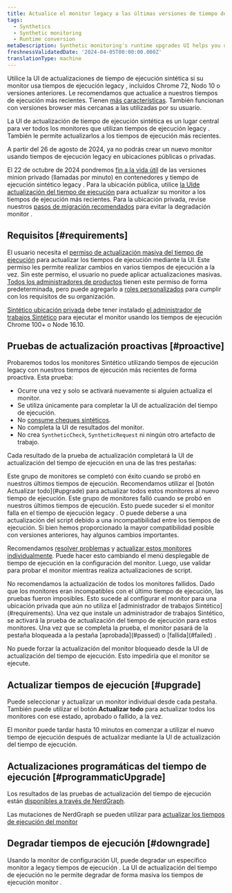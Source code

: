 ```yaml
---
title: Actualice el monitor legacy a las últimas versiones de tiempo de ejecución
tags:
  - Synthetics
  - Synthetic monitoring
  - Runtime conversion
metaDescription: Synthetic monitoring's runtime upgrades UI helps you update legacy monitors to the latest runtimes.
freshnessValidatedDate: '2024-04-05T00:00:00.000Z'
translationType: machine
---
```


Utilice la UI de actualizaciones de tiempo de ejecución sintética si su monitor usa tiempos de ejecución legacy , incluidos Chrome 72, Nodo 10 o versiones anteriores. Le recomendamos que actualice a nuestros tiempos de ejecución más recientes. Tienen [más características](/docs/synthetics/synthetic-monitoring/using-monitors/new-runtime/). También funcionan con versiones browser más cercanas a las utilizadas por su usuario.

La UI de actualización de tiempo de ejecución sintética es un lugar central para ver todos los monitores que utilizan tiempos de ejecución legacy . También le permite actualizarlos a los tiempos de ejecución más recientes.

<Callout variant="important">
  A partir del 26 de agosto de 2024, ya no podrás crear un nuevo monitor usando tiempos de ejecución legacy en ubicaciones públicas o privadas.

  El 22 de octubre de 2024 pondremos [fin a la vida útil](/whats-new/2024/04/whats-new-04-09-eol-synthetics-runtime-cpm) de las versiones minion privado (llamadas por minuto) en contenedores y tiempo de ejecución sintético legacy . Para la ubicación pública, utilice [la UIde actualización del tiempo de ejecución](/docs/synthetics/synthetic-monitoring/using-monitors/runtime-upgrade-ui/) para actualizar su monitor a los tiempos de ejecución más recientes. Para la ubicación privada, revise nuestros [pasos de migración recomendados](/docs/synthetics/synthetic-monitoring/private-locations/job-manager-transition-guide/#monitorMigration) para evitar la degradación monitor .
</Callout>

## Requisitos [#requirements]

El usuario necesita el [permiso de actualización masiva del tiempo de ejecución](/docs/accounts/accounts-billing/new-relic-one-user-management/user-permissions/#synthetics) para actualizar los tiempos de ejecución mediante la UI. Este permiso les permite realizar cambios en varios tiempos de ejecución a la vez. Sin este permiso, el usuario no puede aplicar actualizaciones masivas. [Todos los administradores de productos](/docs/accounts/accounts-billing/new-relic-one-user-management/user-management-concepts/#standard-roles) tienen este permiso de forma predeterminada, pero puede agregarlo a [roles personalizados](/docs/accounts/accounts-billing/new-relic-one-user-management/user-management-concepts/#roles) para cumplir con los requisitos de su organización.

[Sintético ubicación privada](/docs/synthetics/synthetic-monitoring/private-locations/private-locations-overview-monitor-internal-sites-add-new-locations/) debe tener instalado [el administrador de trabajos Sintético](/docs/synthetics/synthetic-monitoring/private-locations/job-manager-transition-guide/) para ejecutar el monitor usando los tiempos de ejecución Chrome 100+ o Node 16.10.

## Pruebas de actualización proactivas [#proactive]

Probaremos todos los monitores Sintético utilizando tiempos de ejecución legacy con nuestros tiempos de ejecución más recientes de forma proactiva. Esta prueba:

* Ocurre una vez y solo se activará nuevamente si alguien actualiza el monitor.
* Se utiliza únicamente para completar la UI de actualización del tiempo de ejecución.
* No [consume cheques sintéticos](/docs/synthetics/synthetic-monitoring/getting-started/monitor-limits/#edition-limits).
* No completa la UI de resultados del monitor.
* No crea `SyntheticCheck`, `SyntheticRequest` ni ningún otro artefacto de trabajo.

Cada resultado de la prueba de actualización completará la UI de actualización del tiempo de ejecución en una de las tres pestañas:

<Collapser id="passed" title="Aprobado">
  Este grupo de monitores se completó con éxito cuando se probó en nuestros últimos tiempos de ejecución. Recomendamos utilizar el [botón Actualizar todo](#upgrade) para actualizar todos estos monitores al nuevo tiempo de ejecución.
</Collapser>

<Collapser id="failed" title="Fallido">
  Este grupo de monitores falló cuando se probó en nuestros últimos tiempos de ejecución. Esto puede suceder si el monitor falla en el tiempo de ejecución legacy . O puede deberse a una actualización del script debido a una incompatibilidad entre los tiempos de ejecución. Si bien hemos proporcionado la mayor compatibilidad posible con versiones anteriores, hay algunos cambios importantes.

  Recomendamos [resolver problemas](/docs/synthetics/synthetic-monitoring/troubleshooting/runtime-upgrade-troubleshooting/) y [actualizar estos monitores individualmente](/docs/synthetics/synthetic-monitoring/using-monitors/new-runtime/#runtime-convert). Puede hacer esto cambiando el menú desplegable de tiempo de ejecución en la configuración del monitor. Luego, use validar para probar el monitor mientras realiza actualizaciones de script.

  <Callout variant="tip">
    No recomendamos la actualización de todos los monitores fallidos.
  </Callout>
</Collapser>

<Collapser id="blocked" title="Obstruido">
  Dado que los monitores eran incompatibles con el último tiempo de ejecución, las pruebas fueron imposibles. Esto sucede al configurar el monitor para una ubicación privada que aún no utiliza el [administrador de trabajos Sintético](#requirements). Una vez que instale un administrador de trabajos Sintético, se activará la prueba de actualización del tiempo de ejecución para estos monitores. Una vez que se completa la prueba, el monitor pasará de la pestaña bloqueada a la pestaña [aprobada](#passed) o [fallida](#failed) .

  No puede forzar la actualización del monitor bloqueado desde la UI de actualización del tiempo de ejecución. Esto impediría que el monitor se ejecute.
</Collapser>

## Actualizar tiempos de ejecución [#upgrade]

Puede seleccionar y actualizar un monitor individual desde cada pestaña. También puede utilizar el botón **Actualizar todo** para actualizar todos los monitores con ese estado, aprobado o fallido, a la vez.

El monitor puede tardar hasta 10 minutos en comenzar a utilizar el nuevo tiempo de ejecución después de actualizar mediante la UI de actualización del tiempo de ejecución.

## Actualizaciones programáticas del tiempo de ejecución [#programmaticUpgrade]

Los resultados de las pruebas de actualización del tiempo de ejecución están [disponibles a través de NerdGraph](https://docs.newrelic.com/docs/apis/nerdgraph/examples/nerdgraph-synthetics-tutorial/#query-runtime-upgrade-status).

Las mutaciones de NerdGraph se pueden utilizar para [actualizar los tiempos de ejecución del monitor](https://docs.newrelic.com/docs/apis/nerdgraph/examples/nerdgraph-synthetics-tutorial/#upgrade-monitor-runtime)

## Degradar tiempos de ejecución [#downgrade]

Usando la monitor de configuración UI, puede degradar un específico monitor a legacy tiempos de ejecución . La UI de actualización del tiempo de ejecución no le permite degradar de forma masiva los tiempos de ejecución monitor .